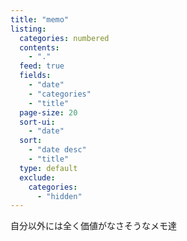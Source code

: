 ```yaml
---
title: "memo"
listing:
  categories: numbered
  contents:
    - "."
  feed: true
  fields:
    - "date"
    - "categories"
    - "title"
  page-size: 20
  sort-ui:
    - "date"
  sort:
    - "date desc"
    - "title"
  type: default
  exclude:
    categories:
      - "hidden"
---
```


自分以外には全く価値がなさそうなメモ達

